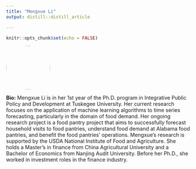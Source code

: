 ```yaml
---
title: "Mengxue Li"
output: distill::distill_article

---
```


```r
knitr::opts_chunk$set(echo = FALSE)
```


:::float-left

<img src="images/Mengxue_Li.png" style="width: 120px; height: 120px; object-fit: cover; border-radius: 50%;">

**Bio:** Mengxue Li is in her 1st year of the Ph.D. program in Integrative Public Policy and Development at Tuskegee University. Her current research focuses on the application of machine learning algorithms to time series forecasting, particularly in the domain of food demand. Her ongoing research project is a food pantry project that aims to successfully forecast household visits to food pantries, understand food demand at Alabama food pantries, and benefit the food pantries' operations. Mengxue's research is supported by the USDA National Institute of Food and Agriculture. She holds a Master's in finance from China Agricultural University and a Bachelor of Economics from Nanjing Audit University. Before her Ph.D., she worked in investment roles in the finance industry.


:::









